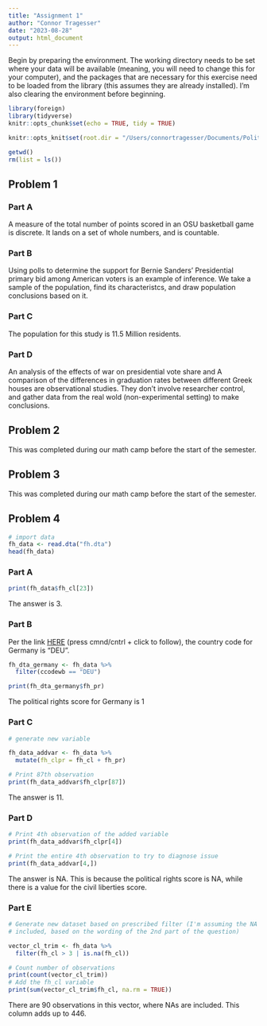 ```yaml
---
title: "Assignment 1"
author: "Connor Tragesser"
date: "2023-08-28"
output: html_document
---
```


Begin by preparing the environment. The working directory needs to be set where your data will be available (meaning, you will need to change this for your computer), and the packages that are necessary for this exercise need to be loaded from the library (this assumes they are already installed). I'm also clearing the environment before beginning. 

```r
library(foreign)
library(tidyverse)
knitr::opts_chunk$set(echo = TRUE, tidy = TRUE)

knitr::opts_knit$set(root.dir = "/Users/connortragesser/Documents/Political Science Coursework Readings/Quant 1/Problem Set 1/")

getwd()
rm(list = ls()) 

```

## Problem 1

### Part A

A measure of the total number of points scored in an OSU basketball game is discrete. It lands on a set of whole numbers, and is countable.

### Part B

Using polls to determine the support for Bernie Sanders' Presidential primary bid among American voters is an example of inference. We take a sample of the population, find its characteristcs, and draw population conclusions based on it.

### Part C

The population for this study is 11.5 Million residents.

### Part D

An analysis of the effects of war on presidential vote share and A comparison of the differences in graduation rates between different Greek houses are observational studies. They don't involve researcher control, and gather data from the real wold (non-experimental setting) to make conclusions.

## Problem 2

This was completed during our math camp before the start of the semester.

## Problem 3

This was completed during our math camp before the start of the semester.

## Problem 4

```r
# import data
fh_data <- read.dta("fh.dta")
head(fh_data)
```

### Part A

```r
print(fh_data$fh_cl[23])

```

The answer is 3.

### Part B

Per the link [HERE](https://irows.ucr.edu/research/tsmstudy/wbcountrycodes.htm) (press cmnd/cntrl + click to follow), the country code for Germany is "DEU".

```r
fh_dta_germany <- fh_data %>% 
  filter(ccodewb == "DEU")

print(fh_dta_germany$fh_pr)
```

The political rights score for Germany is 1

### Part C

```r

# generate new variable 

fh_data_addvar <- fh_data %>% 
  mutate(fh_clpr = fh_cl + fh_pr)

# Print 87th observation
print(fh_data_addvar$fh_clpr[87])

```

The answer is 11.

### Part D

```r
# Print 4th observation of the added variable
print(fh_data_addvar$fh_clpr[4])

# Print the entire 4th observation to try to diagnose issue
print(fh_data_addvar[4,])

```

The answer is NA. This is because the political rights score is NA, while there is a value for the civil liberties score.

### Part E

```r

# Generate new dataset based on prescribed filter (I'm assuming the NA's are meant to be
# included, based on the wording of the 2nd part of the question)

vector_cl_trim <- fh_data %>% 
  filter(fh_cl > 3 | is.na(fh_cl))

# Count number of observations
print(count(vector_cl_trim))
# Add the fh_cl variable
print(sum(vector_cl_trim$fh_cl, na.rm = TRUE))


```

There are 90 observations in this vector, where NAs are included. This column adds up to 446.
